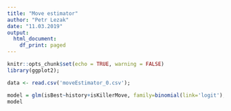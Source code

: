 ```yaml
---
title: "Move estimator"
author: "Petr Lezak"
date: "11.03.2019"
output:
  html_document:
    df_print: paged
---
```


```r
knitr::opts_chunk$set(echo = TRUE, warning = FALSE)
library(ggplot2);
```

```r
data <- read.csv('moveEstimator_0.csv');
```

```r
model = glm(isBest~history+isKillerMove, family=binomial(link='logit'), data = data);
model
```
